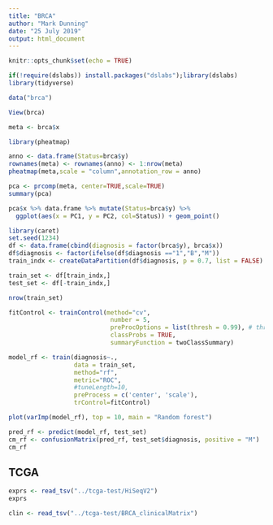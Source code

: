 ```yaml
---
title: "BRCA"
author: "Mark Dunning"
date: "25 July 2019"
output: html_document
---
```


```r
knitr::opts_chunk$set(echo = TRUE)
```


```r
if(!require(dslabs)) install.packages("dslabs");library(dslabs)
library(tidyverse)
```

```r
data("brca")
```

```r
View(brca)
```

```r
meta <- brca$x
```


```r
library(pheatmap)

anno <- data.frame(Status=brca$y)
rownames(meta) <- rownames(anno) <- 1:nrow(meta)
pheatmap(meta,scale = "column",annotation_row = anno)
```


```r
pca <- prcomp(meta, center=TRUE,scale=TRUE)
summary(pca)
```

```r
pca$x %>% data.frame %>% mutate(Status=brca$y) %>% 
  ggplot(aes(x = PC1, y = PC2, col=Status)) + geom_point()
```

```r
library(caret)
set.seed(1234)
df <- data.frame(cbind(diagnosis = factor(brca$y), brca$x))
df$diagnosis <- factor(ifelse(df$diagnosis =="1","B","M"))
train_indx <- createDataPartition(df$diagnosis, p = 0.7, list = FALSE)

train_set <- df[train_indx,]
test_set <- df[-train_indx,]

nrow(train_set)
```

```r
fitControl <- trainControl(method="cv",
                            number = 5,
                            preProcOptions = list(thresh = 0.99), # threshold for pca preprocess
                            classProbs = TRUE,
                            summaryFunction = twoClassSummary)
```

```r
model_rf <- train(diagnosis~.,
                  data = train_set,
                  method="rf",
                  metric="ROC",
                  #tuneLength=10,
                  preProcess = c('center', 'scale'),
                  trControl=fitControl)
```

```r
plot(varImp(model_rf), top = 10, main = "Random forest")
```

```r
pred_rf <- predict(model_rf, test_set)
cm_rf <- confusionMatrix(pred_rf, test_set$diagnosis, positive = "M")
cm_rf
```


## TCGA

```r
exprs <- read_tsv("../tcga-test/HiSeqV2")
exprs
```

```r
clin <- read_tsv("../tcga-test/BRCA_clinicalMatrix")
```

